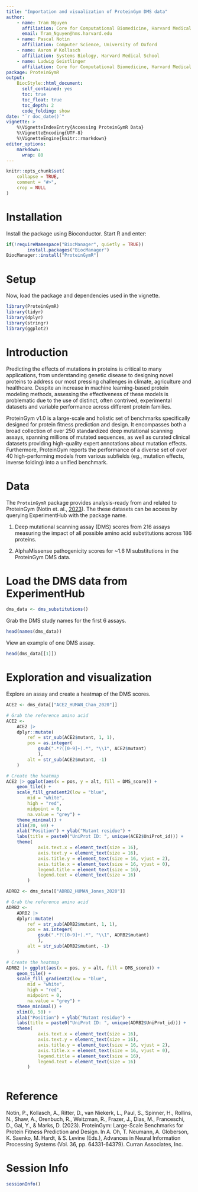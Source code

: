 ```yaml
---
title: "Importation and visualization of ProteinGym DMS data"
author: 
    - name: Tram Nguyen
      affiliation: Core for Computational Biomedicine, Harvard Medical School
      email: Tram_Nguyen@hms.harvard.edu
    - name: Pascal Notin
      affiliation: Computer Science, University of Oxford
    - name: Aaron W Kollasch
      affiliation: Systems Biology, Harvard Medical School
    - name: Ludwig Geistlinger
      affiliation: Core for Computational Biomedicine, Harvard Medical School
package: ProteinGymR
output:
    BiocStyle::html_document:
      self_contained: yes 
      toc: true
      toc_float: true
      toc_depth: 2
      code_folding: show
date: "`r doc_date()`"
vignette: >
    %\VignetteIndexEntry{Accessing ProteinGymR Data}
    %\VignetteEncoding{UTF-8}
    %\VignetteEngine{knitr::rmarkdown}
editor_options: 
    markdown: 
      wrap: 80
---
```


```r
knitr::opts_chunk$set(
    collapse = TRUE,
    comment = "#>",
    crop = NULL
)
```

# Installation

Install the package using Bioconductor. Start R and enter:

```r
if(!requireNamespace("BiocManager", quietly = TRUE))
        install.packages("BiocManager")
BiocManager::install("ProteinGymR")
```

# Setup

Now, load the package and dependencies used in the vignette.

```r
library(ProteinGymR)
library(tidyr)
library(dplyr)
library(stringr)
library(ggplot2)
```

# Introduction

Predicting the effects of mutations in proteins is critical to many
applications, from understanding genetic disease to designing novel proteins
to address our most pressing challenges in climate, agriculture and
healthcare. Despite an increase in machine learning-based protein modeling
methods, assessing the effectiveness of these models is problematic due to
the use of distinct, often contrived, experimental datasets and variable
performance across different protein families.

ProteinGym v1.0 is a large-scale and holistic set of benchmarks specifically
designed for protein fitness prediction and design. It encompasses both a
broad collection of over 250 standardized deep mutational scanning assays,
spanning millions of mutated sequences, as well as curated clinical datasets
providing high-quality expert annotations about mutation effects.
Furthermore, ProteinGym reports the performance of a diverse set of over 40
high-performing models from various subfields (eg., mutation effects,
inverse folding) into a unified benchmark.

# Data

The `ProteinGymR` package provides analysis-ready from and related to 
ProteinGym (Notin et. al.,
[2023](https://papers.nips.cc/paper_files/paper/2023/hash/cac723e5ff29f65e3fcbb0739ae91bee-Abstract-Datasets_and_Benchmarks.html)).
The these datasets can be access by querying ExperimentHub with the package
name.

1.  Deep mutational scanning assay (DMS) scores from 216 assays measuring
the impact of all possible amino acid substitutions across 186 proteins.

2.  AlphaMissense pathogenicity scores for ~1.6 M substitutions in the
ProteinGym DMS data.


# Load the DMS data from ExperimentHub

```r
dms_data <- dms_substitutions()
```

Grab the DMS study names for the first 6 assays.
```r
head(names(dms_data))
```

View an example of one DMS assay.
```r
head(dms_data[[1]])
```

# Exploration and visualization

Explore an assay and create a heatmap of the DMS scores.
```r
ACE2 <- dms_data[["ACE2_HUMAN_Chan_2020"]]

# Grab the reference amino acid
ACE2 <- 
    ACE2 |>
    dplyr::mutate(
        ref = str_sub(ACE2$mutant, 1, 1),
        pos = as.integer(
            gsub(".*?([0-9]+).*", "\\1", ACE2$mutant)
            ),
        alt = str_sub(ACE2$mutant, -1)
    )

# Create the heatmap
ACE2 |> ggplot(aes(x = pos, y = alt, fill = DMS_score)) +
    geom_tile() +
    scale_fill_gradient2(low = "blue", 
        mid = "white", 
        high = "red", 
        midpoint = 0,
        na.value = "grey") +
    theme_minimal() +
    xlim(20, 60) +
    xlab("Position") + ylab("Mutant residue") +
    labs(title = paste0("UniProt ID: ", unique(ACE2$UniProt_id))) +
    theme(
            axis.text.x = element_text(size = 16),
            axis.text.y = element_text(size = 16),
            axis.title.y = element_text(size = 16, vjust = 2),
            axis.title.x = element_text(size = 16, vjust = 0),
            legend.title = element_text(size = 16),
            legend.text = element_text(size = 16)
        )

```

```r
ADRB2 <- dms_data[["ADRB2_HUMAN_Jones_2020"]]

# Grab the reference amino acid
ADRB2 <- 
    ADRB2 |>
    dplyr::mutate(
        ref = str_sub(ADRB2$mutant, 1, 1),
        pos = as.integer(
            gsub(".*?([0-9]+).*", "\\1", ADRB2$mutant)
            ),
        alt = str_sub(ADRB2$mutant, -1)
    )

# Create the heatmap
ADRB2 |> ggplot(aes(x = pos, y = alt, fill = DMS_score)) +
    geom_tile() +
    scale_fill_gradient2(low = "blue", 
        mid = "white", 
        high = "red", 
        midpoint = 0,
        na.value = "grey") +
    theme_minimal() +
    xlim(0, 50) +
    xlab("Position") + ylab("Mutant residue") +
    labs(title = paste0("UniProt ID: ", unique(ADRB2$UniProt_id))) +
    theme(
            axis.text.x = element_text(size = 16),
            axis.text.y = element_text(size = 16),
            axis.title.y = element_text(size = 16, vjust = 2),
            axis.title.x = element_text(size = 16, vjust = 0),
            legend.title = element_text(size = 16),
            legend.text = element_text(size = 16)
        )
    
```


# Reference

Notin, P., Kollasch, A., Ritter, D., van Niekerk, L., Paul, S., Spinner, H., 
Rollins, N., Shaw, A., Orenbuch, R., Weitzman, R., Frazer, J., Dias, M., 
Franceschi, D., Gal, Y., & Marks, D. (2023). ProteinGym: Large-Scale 
Benchmarks for Protein Fitness Prediction and Design. In A. Oh, T. Neumann, 
A. Globerson, K. Saenko, M. Hardt, & S. Levine (Eds.), Advances in Neural 
Information Processing Systems (Vol. 36, pp. 64331-64379). 
Curran Associates, Inc.

# Session Info

```r
sessionInfo()
```
